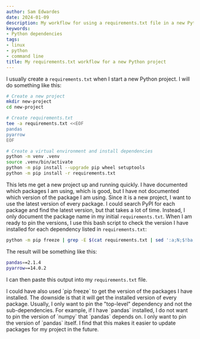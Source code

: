 ```yaml
---
author: Sam Edwardes
date: 2024-01-09
description: My workflow for using a requirements.txt file in a new Python project.
keywords:
- Python dependencies
tags:
- linux
- python
- command line
title: My requirements.txt workflow for a new Python project
---
```



I usually create a `requirements.txt` when I start a new Python project. I will do something like this:

```bash
# Create a new project
mkdir new-project
cd new-project

# Create requirements.txt
tee -a requirements.txt <<EOF
pandas
pyarrow
EOF

# Create a virtual environment and install dependencies
python -m venv .venv
source .venv/bin/activate
python -m pip install --upgrade pip wheel setuptools
python -m pip install -r requirements.txt
```

This lets me get a new project up and running quickly. I have documented which packages I am using, which is good, but I have not documented which version of the package I am using. Since it is a new project, I want to use the latest version of every package. I could search PyPI for each package and find the latest version, but that takes a lot of time. Instead, I only document the package name in my initial `requirements.txt`. When I am ready to pin the versions, I use this bash script to check the version I have installed for each dependency listed in `requirements.txt`:

```bash
python -m pip freeze | grep -E $(cat requirements.txt | sed ':a;N;$!ba;s/\n/==|/g')
```

The result will be something like this:

```bash
pandas==2.1.4
pyarrow==14.0.2
```

I can then paste this output into my `requirements.txt` file.

<Callout title="Why not use `pip freeze`?">
I could have also used `pip freeze` to get the version of the packages I have installed. The downside is that it will get the installed version of every package. Usually, I only want to pin the "top-level" dependency and not the sub-dependencies. For example, if I have `pandas` installed, I do not want to pin the version of `numpy` that `pandas` depends on. I only want to pin the version of `pandas` itself. I find that this makes it easier to update packages for my project in the future.
</Callout>
